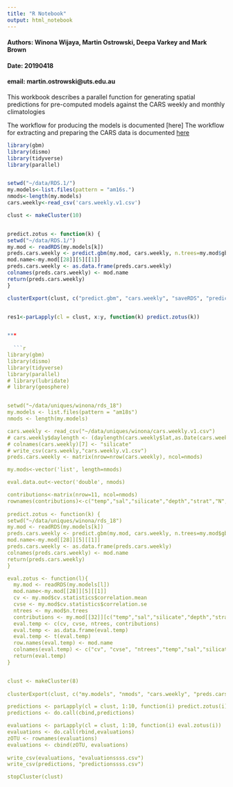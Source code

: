 ```yaml
---
title: "R Notebook"
output: html_notebook
---
```


#### Authors: Winona Wijaya, Martin Ostrowski, Deepa Varkey and Mark Brown
#### Date: 20190418
#### email: martin.ostrowski@uts.edu.au

This workbook describes a parallel function for generating spatial predictions for pre-computed models against the CARS weekly and monthly climatologies

The workflow for producing the models is documented [here]
The workflow for extracting and preparing the CARS data is documented [here](./02_extract_cars_data.Rmd) 

```r
library(gbm)
library(dismo)
library(tidyverse)
library(parallel)


setwd("~/data/RDS.1/")
my.models<-list.files(pattern = "am16s.")
nmods<-length(my.models)
cars.weekly<-read_csv('cars.weekly.v1.csv')

clust <- makeCluster(10)


predict.zotus <- function(k) {
setwd("~/data/RDS.1/")
my.mod <- readRDS(my.models[k])
preds.cars.weekly <- predict.gbm(my.mod, cars.weekly, n.trees=my.mod$gbm.call$best.trees, type="response")
mod.name<-my.mod[[28]][5][[1]]
preds.cars.weekly <- as.data.frame(preds.cars.weekly)
colnames(preds.cars.weekly) <- mod.name
return(preds.cars.weekly)
}

clusterExport(clust, c("predict.gbm", "cars.weekly", "saveRDS", "predict.zotus", "my.models"))


res1<-parLapply(cl = clust, x:y, function(k) predict.zotus(k))


***
  
  ```r
library(gbm)
library(dismo)
library(tidyverse)
library(parallel)
# library(lubridate)
# library(geosphere)


setwd("~/data/uniques/winona/rds_18")
my.models <- list.files(pattern = "am18s")
nmods <- length(my.models)

cars.weekly <- read_csv("~/data/uniques/winona/cars.weekly.v1.csv")
# cars.weekly$daylength <- (daylength(cars.weekly$lat,as.Date(cars.weekly$day,origin = "2019-01-01"))*60)
# colnames(cars.weekly)[7] <- "silicate"
# write_csv(cars.weekly,"cars.weekly.v1.csv")
preds.cars.weekly <- matrix(nrow=nrow(cars.weekly), ncol=nmods)

my.mods<-vector('list', length=nmods)

eval.data.out<-vector('double', nmods)

contributions<-matrix(nrow=11, ncol=nmods)
rownames(contributions)<-c("temp","sal","silicate","depth","strat","N", "n.p", "P", "nstar", "daylength", "bottom_depth")
  
predict.zotus <- function(k) {
setwd("~/data/uniques/winona/rds_18")
my.mod <- readRDS(my.models[k])
preds.cars.weekly <- predict.gbm(my.mod, cars.weekly, n.trees=my.mod$gbm.call$best.trees, type="response")
mod.name<-my.mod[[28]][5][[1]]
preds.cars.weekly <- as.data.frame(preds.cars.weekly)
colnames(preds.cars.weekly) <- mod.name
return(preds.cars.weekly)
}

eval.zotus <- function(l){
  my.mod <- readRDS(my.models[l])
  mod.name<-my.mod[[28]][5][[1]]
  cv <- my.mod$cv.statistics$correlation.mean
  cvse <- my.mod$cv.statistics$correlation.se
  ntrees <- my.mod$n.trees
  contributions <- my.mod[[32]][c("temp","sal","silicate","depth","strat","N", "n.p", "P", "nstar", "daylength", "bottom_depth"),2]
  eval.temp <- c(cv, cvse, ntrees, contributions)
  eval.temp <- as.data.frame(eval.temp)
  eval.temp <- t(eval.temp)
  row.names(eval.temp) <- mod.name
  colnames(eval.temp) <- c("cv", "cvse", "ntrees","temp","sal","silicate","depth","strat","N", "n.p", "P", "nstar", "daylength", "bottom_depth")
  return(eval.temp)
}


clust <- makeCluster(8)
	
clusterExport(clust, c("my.models", "nmods", "cars.weekly", "preds.cars.weekly", "my.mods", "eval.data.out", "cv", "cvse", "ntrees", "contributions", "predict.zotus", "predict.gbm", "readRDS", "predict.zotus", "eval.zotus"))

predictions <- parLapply(cl = clust, 1:10, function(i) predict.zotus(i))
predictions <- do.call(cbind,predictions)

evaluations <- parLapply(cl = clust, 1:10, function(i) eval.zotus(i))
evaluations <- do.call(rbind,evaluations)
zOTU <- rownames(evaluations)
evaluations <- cbind(zOTU, evaluations)
  
write_csv(evaluations, "evaluationssss.csv")
write_csv(predictions, "predictionssss.csv")

stopCluster(clust)

```
